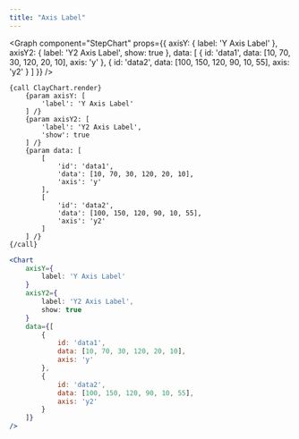 ```yaml
---
title: "Axis Label"
---
```



<Graph
	component="StepChart"
	props={{
		axisY: {
			label: 'Y Axis Label'
		},
		axisY2: {
			label: 'Y2 Axis Label',
			show: true
		},
		data: [
			{
				id: 'data1',
				data: [10, 70, 30, 120, 20, 10],
				axis: 'y'
			},
			{
				id: 'data2',
				data: [100, 150, 120, 90, 10, 55],
				axis: 'y2'
			}
		]
	}}
/>

```soy
{call ClayChart.render}
	{param axisY: [
		'label': 'Y Axis Label'
	] /}
	{param axisY2: [
		'label': 'Y2 Axis Label',
		'show': true
	] /}
	{param data: [
		[
			'id': 'data1',
			'data': [10, 70, 30, 120, 20, 10],
			'axis': 'y'
		],
		[
			'id': 'data2',
			'data': [100, 150, 120, 90, 10, 55],
			'axis': 'y2'
		]
	] /}
{/call}
```

```jsx
<Chart
	axisY={
		label: 'Y Axis Label'
	}
	axisY2={
		label: 'Y2 Axis Label',
		show: true
	}
	data={[
		{
			id: 'data1',
			data: [10, 70, 30, 120, 20, 10],
			axis: 'y'
		},
		{
			id: 'data2',
			data: [100, 150, 120, 90, 10, 55],
			axis: 'y2'
		}
	]}
/>
```

